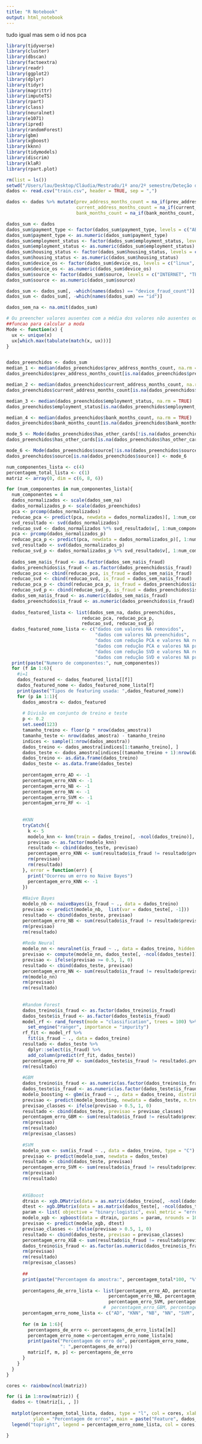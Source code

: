 ```yaml
---
title: "R Notebook"
output: html_notebook
---
```

tudo igual mas sem o id nos pca

```r
library(tidyverse)
library(cluster)
library(dbscan)
library(factoextra)
library(readr)
library(ggplot2)
library(dplyr)
library(tidyr)
library(magrittr)
library(imputeTS)
library(rpart)
library(class)
library(neuralnet)
library(e1071)
library(ipred)
library(randomForest)
library(gbm)
library(xgboost)
library(kknn)
library(tidymodels)
library(discrim)
library(klaR)
library(rpart.plot)
```



```r
rm(list = ls())
setwd("/Users/lau/Desktop/Cláudia/Mestrado/1º ano/2º semestre/Deteção de Fraude/Project")
dados <- read.csv("train.csv", header = TRUE, sep = ",")
```


```r
dados <- dados %>% mutate(prev_address_months_count = na_if(prev_address_months_count, -1), 
                          current_address_months_count = na_if(current_address_months_count, -1),
                          bank_months_count = na_if(bank_months_count, -1))
```
```r

dados_sum <- dados
dados_sum$payment_type <- factor(dados_sum$payment_type, levels = c("AB", "AC", "AD", "AA", "AE"))
dados_sum$payment_type <- as.numeric(dados_sum$payment_type)
dados_sum$employment_status <- factor(dados_sum$employment_status, levels = c("CA", "CD", "CB", "CC", "CE", "CF", "CG"))
dados_sum$employment_status <- as.numeric(dados_sum$employment_status)
dados_sum$housing_status <- factor(dados_sum$housing_status, levels = c("BC", "BE", "BB", "BA", "BD", "BF"))
dados_sum$housing_status <- as.numeric(dados_sum$housing_status)
dados_sum$device_os <- factor(dados_sum$device_os, levels = c("linux", "other", "windows", "macintosh", "x11"))
dados_sum$device_os <- as.numeric(dados_sum$device_os)
dados_sum$source <- factor(dados_sum$source, levels = c("INTERNET", "TELEAPP"))
dados_sum$source <- as.numeric(dados_sum$source)
```

```r
dados_sum <- dados_sum[, -which(names(dados) == "device_fraud_count")]
dados_sum <- dados_sum[, -which(names(dados_sum) == "id")]
```
```r
dados_sem_na <- na.omit(dados_sum) 

# Ou preencher valores ausentes com a média dos valores não ausentes ou moda!!!
##funcao para calcular a moda
Mode <- function(x) {
  ux <- unique(x)
  ux[which.max(tabulate(match(x, ux)))]
}


dados_preenchidos <- dados_sum
median_1 <- median(dados_preenchidos$prev_address_months_count, na.rm = TRUE)
dados_preenchidos$prev_address_months_count[is.na(dados_preenchidos$prev_address_months_count)] <- median_1

median_2 <- median(dados_preenchidos$current_address_months_count, na.rm = TRUE)
dados_preenchidos$current_address_months_count[is.na(dados_preenchidos$current_address_months_count)] <- median_2

median_3 <- median(dados_preenchidos$employment_status, na.rm = TRUE)
dados_preenchidos$employment_status[is.na(dados_preenchidos$employment_status)] <- median_3

median_4 <- median(dados_preenchidos$bank_months_count, na.rm = TRUE)
dados_preenchidos$bank_months_count[is.na(dados_preenchidos$bank_months_count)] <- median_4

mode_5 <- Mode(dados_preenchidos$has_other_cards[!is.na(dados_preenchidos$has_other_cards)])
dados_preenchidos$has_other_cards[is.na(dados_preenchidos$has_other_cards)] <- mode_5

mode_6 <- Mode(dados_preenchidos$source[!is.na(dados_preenchidos$source)])
dados_preenchidos$source[is.na(dados_preenchidos$source)] <- mode_6

```




```r
num_componentes_lista <- c(4) 
percentagem_total_lista <- c(1)
matriz <- array(0, dim = c(6, 8, 6))

for (num_componentes in num_componentes_lista){
  num_componentes = 4
  dados_normalizados <- scale(dados_sem_na)
  dados_normalizados_p <- scale(dados_preenchidos)
  pca <- prcomp(dados_normalizados)
  reducao_pca <- predict(pca, newdata = dados_normalizados)[, 1:num_componentes]
  svd_resultado <- svd(dados_normalizados)
  reducao_svd <- dados_normalizados %*% svd_resultado$v[, 1:num_componentes]
  pca <- prcomp(dados_normalizados_p)
  reducao_pca_p <- predict(pca, newdata = dados_normalizados_p)[, 1:num_componentes]
  svd_resultado <- svd(dados_normalizados_p)
  reducao_svd_p <- dados_normalizados_p %*% svd_resultado$v[, 1:num_componentes]
  
  dados_sem_na$is_fraud <- as.factor(dados_sem_na$is_fraud)
  dados_preenchidos$is_fraud <- as.factor(dados_preenchidos$is_fraud)
  reducao_pca <- cbind(reducao_pca, is_fraud = dados_sem_na$is_fraud)
  reducao_svd <- cbind(reducao_svd, is_fraud = dados_sem_na$is_fraud)
  reducao_pca_p <- cbind(reducao_pca_p, is_fraud = dados_preenchidos$is_fraud)
  reducao_svd_p <- cbind(reducao_svd_p, is_fraud = dados_preenchidos$is_fraud)
  dados_sem_na$is_fraud <- as.numeric(dados_sem_na$is_fraud)
  dados_preenchidos$is_fraud <- as.numeric(dados_preenchidos$is_fraud)
  
  dados_featured_lista <- list(dados_sem_na, dados_preenchidos, 
                            reducao_pca, reducao_pca_p,
                            reducao_svd, reducao_svd_p)
  dados_featured_nome_lista <- c("dados com valores NA removidos", 
                                 "dados com valores NA preenchidos", 
                                 "dados com redução PCA e valores NA removidos", 
                                 "dados com redução PCA e valores NA preenchidos",
                                 "dados com redução SVD e valores NA removidos", 
                                 "dados com redução SVD e valores NA preenchidos")
  print(paste("Numero de componentes:", num_componentes))
  for (f in 1:6){
    #i=1
    dados_featured <- dados_featured_lista[[f]]
    dados_featured_nome <- dados_featured_nome_lista[f]
    print(paste("Tipos de featuring usada: ",dados_featured_nome))
    for (p in 1:1){
      dados_amostra <- dados_featured
      
      # Divisão em conjunto de treino e teste
      p <- 0.2
      set.seed(123)
      tamanho_treino <- floor(p * nrow(dados_amostra))
      tamanho_teste <- nrow(dados_amostra) - tamanho_treino
      indices <- sample(1:nrow(dados_amostra))
      dados_treino <- dados_amostra[indices[1:tamanho_treino], ]
      dados_teste <- dados_amostra[indices[(tamanho_treino + 1):nrow(dados_amostra)], ]
      dados_treino <- as.data.frame(dados_treino)
      dados_teste <- as.data.frame(dados_teste)
      
      percentagem_erro_AD <- -1
      percentagem_erro_KNN <- -1
      percentagem_erro_NB <- -1
      percentagem_erro_NN <- -1
      percentagem_erro_SVM <- -1
      percentagem_erro_RF <- -1
      
      
      #KNN
      tryCatch({
        k <- 5
        modelo_knn <- knn(train = dados_treino[, -ncol(dados_treino)], test = dados_teste[, -ncol(dados_teste)], cl = dados_treino$is_fraud, k = k)
        previsao <- as.factor(modelo_knn)
        resultado <- cbind(dados_teste, previsao)
        percentagem_erro_KNN <- sum(resultado$is_fraud != resultado$previsao) / nrow(resultado) * 100
        rm(previsao)
        rm(resultado)
      }, error = function(err) {
        print("Ocorreu um erro no Naive Bayes")
        percentagem_erro_KNN <- -1  
      })
      
      #Naive Bayes
      modelo_nb <- naiveBayes(is_fraud ~ ., data = dados_treino)
      previsao <- predict(modelo_nb,  list(var = dados_teste[, -1]))
      resultado <- cbind(dados_teste, previsao)
      percentagem_erro_NB <- sum(resultado$is_fraud != resultado$previsao) / nrow(resultado) * 100
      rm(previsao)
      rm(resultado)
      
      #Rede Neural
      modelo_nn <- neuralnet(is_fraud ~ ., data = dados_treino, hidden = c(4, 2))
      previsao <- compute(modelo_nn, dados_teste[, -ncol(dados_teste)])$net.result
      previsao <- ifelse(previsao >= 0.5, 1, 0) 
      resultado <- cbind(dados_teste, previsao)
      percentagem_erro_NN <- sum(resultado$is_fraud != resultado$previsao) / nrow(resultado) * 100
      rm(modelo_nn)
      rm(previsao)
      rm(resultado)
      
     
      #Random Forest
      dados_treino$is_fraud <- as.factor(dados_treino$is_fraud)
      dados_teste$is_fraud <- as.factor(dados_teste$is_fraud)
      model_rf <- rand_forest(mode = "classification", trees = 100) %>% 
        set_engine("ranger", importance = "impurity")
      rf_fit <- model_rf %>%
        fit(is_fraud ~ ., data = dados_treino)
      resultado <- dados_teste %>%
        dplyr::select(is_fraud) %>%
        add_column(predict(rf_fit, dados_teste))
      percentagem_erro_RF <- sum(dados_teste$is_fraud != resultado$.pred_class) / nrow(resultado) *100
      rm(resultado)
      
      #GBM
      dados_treino$is_fraud <- as.numeric(as.factor(dados_treino$is_fraud))-1
      dados_teste$is_fraud <- as.numeric(as.factor(dados_teste$is_fraud))-1
      modelo_boosting <- gbm(is_fraud ~ ., data = dados_treino, distribution = "bernoulli", n.trees = 100)
      previsao <- predict(modelo_boosting, newdata = dados_teste, n.trees = 50, type = "response")
      previsao_classes <- ifelse(previsao > 0.5, 1, 0)
      resultado <- cbind(dados_teste, previsao = previsao_classes)
      percentagem_erro_GBM <- sum(resultado$is_fraud != resultado$previsao) / nrow(resultado) * 100
      rm(previsao)
      rm(resultado)
      rm(previsao_classes)
      
      #SVM 
      modelo_svm <- svm(is_fraud ~ ., data = dados_treino, type = "C")
      previsao <- predict(modelo_svm, newdata = dados_teste)
      resultado <- cbind(dados_teste, previsao)
      percentagem_erro_SVM <- sum(resultado$is_fraud != resultado$previsao) / nrow(resultado) * 100
      rm(previsao)
      rm(resultado)
      
      
      #XGBoost
      dtrain <- xgb.DMatrix(data = as.matrix(dados_treino[, -ncol(dados_treino)]), label = dados_treino$is_fraud)
      dtest <- xgb.DMatrix(data = as.matrix(dados_teste[, -ncol(dados_teste)]), label = dados_teste$is_fraud)
      param <- list( objective = "binary:logistic", eval_metric = "error")
      modelo_xgb <- xgboost(data = dtrain, params = param, nrounds = 100,verbose = FALSE)
      previsao <- predict(modelo_xgb, dtest)
      previsao_classes <- ifelse(previsao > 0.5, 1, 0)
      resultado <- cbind(dados_teste, previsao = previsao_classes)
      percentagem_erro_XGB <- sum(resultado$is_fraud != resultado$previsao) / nrow(resultado) * 100
      dados_treino$is_fraud <- as.factor(as.numeric(dados_treino$is_fraud) + 1)
      rm(previsao)
      rm(resultado)
      rm(previsao_classes)
      
      ##
      print(paste("Percentagem da amostra:", percentagem_total*100, "%"))
      
      percentagens_de_erro_lista <- list(percentagem_erro_AD, percentagem_erro_KNN,
                                      percentagem_erro_NB, percentagem_erro_NN,
                                      percentagem_erro_SVM, percentagem_erro_RF)
                                    #  percentagem_erro_GBM, percentagem_erro_XGB)
      percentagem_erro_nome_lista <- c("AD", "KNN", "NB", "NN", "SVM", "RF", "GBM", "XGB")
      
      for (m in 1:6){
        percentagens_de_erro <- percentagens_de_erro_lista[[m]]
        percentagem_erro_nome <-percentagem_erro_nome_lista[m]
        print(paste("Percentagem de erro de", percentagem_erro_nome,
                    ": ",percentagens_de_erro))
        matriz[f, m, p] <- percentagens_de_erro
      }
    }
  }
}


```




```r
cores <- rainbow(ncol(matriz))

for (i in 1:nrow(matriz)) {
  dados <- t(matriz[i, , ])
  
  matplot(percentagem_total_lista, dados, type = "l", col = cores, xlab = "Percentagem dos dados utilizados",
          ylab = "Percentagem de erros", main = paste("Feature", dados_featured_nome_lista[i]))
  legend("topright", legend = percentagem_erro_nome_lista, col = cores, lty = 1)

}

```







